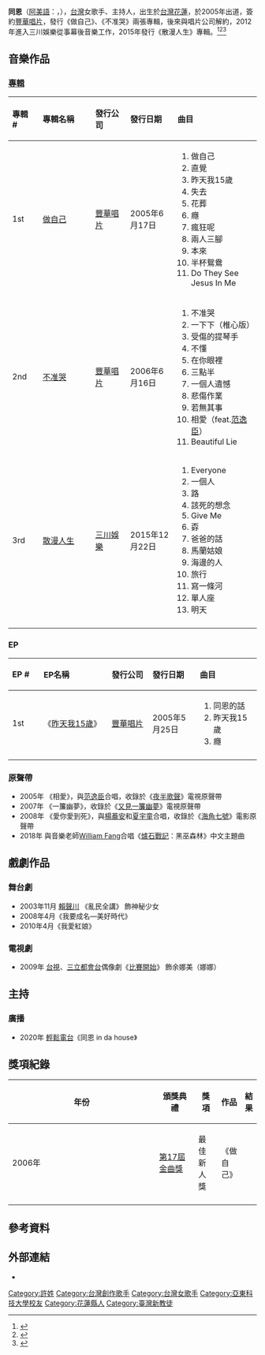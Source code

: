 {{藝人
|姓名 = 同恩
|類型 = 女歌手
|圖片 = Rebecca Hsu.jpg
|圖片尺寸 =
|圖片簡介 =
|原名 = 許同恩
|外文名 =
|外文 =
|羅馬拼音 =
|英文名 =Rebecca
|暱稱 =
|其他藝名 =
|國籍 = {{ROC}}
|民族 = [[阿美族|阿美族]]
|籍貫 =
|出生日期 = {{birth date and age|1984|9|10|}}
|出生地點 = {{TWN}}[[花蓮縣|花蓮縣]]
|職業 = [[歌手|歌手]]、[[主持人|主持人]]
|語言 = [[國語|國語]]
|三圍 =
|教育程度 =[[亞東技術學院|亞東技術學院]]
|宗教信仰 =
|音樂類型 = [[流行音樂|流行音樂]]
|出身地 =
|出道作 = 《昨天我15歲》
|出道日期 =
|代表作= 《不准哭》、《失去》
|活躍年代 = 2005年至今
|唱片公司 = [[豐華唱片|豐華唱片]]（2005年－2006年）<br>三川娛樂（2012年－）
|經紀公司 = [[豐華唱片|豐華唱片]]（2005年－2006年）<br>三川娛樂（2012年－）
|舞台劇 =
}}

'''同恩'''（[[阿美語|阿美語]]：{{lang|ami|'''Adu Kaniw'''}}，{{bd|1984年|9月10日||}}），[[台灣|台灣]]女歌手、主持人，出生於[[台灣|台灣]][[花蓮縣|花蓮]]，於2005年出道，簽約[[豐華唱片|豐華唱片]]，發行《做自己》、《不准哭》兩張專輯，後來與唱片公司解約，2012年進入三川娛樂從事幕後音樂工作，2015年發行《散漫人生》專輯。<ref>{{Cite web |url=http://www.nownews.com/n/2015/11/25/1896745 |title=同恩神隱十年　原因竟是「男友在無法好好工作」？ |access-date=2016-01-04 |archive-date=2017-06-16 |archive-url=https://web.archive.org/web/20170616064656/http://www.nownews.com/n/2015/11/25/1896745 |dead-url=no }}</ref><ref>{{Cite web |url=http://www.chinatimes.com/realtimenews/20151228003878-260404 |title=同恩堅持音樂夢 戶頭曾只剩12元 |access-date=2016-01-04 |archive-date=2018-09-25 |archive-url=https://web.archive.org/web/20180925073007/http://www.chinatimes.com/realtimenews/20151228003878-260404 |dead-url=no }}</ref><ref>{{Cite web |url=http://star.ettoday.net/news/620962 |title=同恩戶頭只剩12塊連吃泡麵1個月　靠家人男友救濟 |access-date=2016-01-04 |archive-date=2019-06-29 |archive-url=https://web.archive.org/web/20190629103901/https://star.ettoday.net/news/620962 |dead-url=no }}</ref>

== 音樂作品 ==
=== [[音樂專輯|專輯]] ===
{| class="wikitable"
!align="left" width="75px"| 專輯 #
!align="left" width="225px"| 專輯名稱
!align="left" width="125px"| 發行公司
!align="left" width="150px"| 發行日期
!align="left" width="250px"| 曲目
|-
! 1st
! [[做自己_(同恩專輯)|做自己]]
| [[豐華唱片|豐華唱片]]
| 2005年6月17日
| {{HideH|曲目}}
# 做自己
# 直覺
# 昨天我15歲
# 失去
# 花葬
# 癮
# 瘋狂呢
# 兩人三腳
# 本來
# 半杯鴛鴦
# Do They See Jesus In Me
{{HideF}}
|-
! 2nd
! [[不准哭|不准哭]]
| [[豐華唱片|豐華唱片]]
| 2006年6月16日
| {{HideH|曲目}}
# 不准哭
# 一下下（椎心版）
# 受傷的提琴手
# 不懂
# 在你眼裡
# 三點半
# 一個人遺憾
# 悲傷作業
# 若無其事
# 相愛（feat.[[范逸臣|范逸臣]]）
# Beautiful Lie
{{HideF}}
|-
! 3rd
! [[散漫人生|散漫人生]]
| [[三川娛樂|三川娛樂]]
| 2015年12月22日
| {{HideH|曲目}}
# Everyone
# 一個人
# 路
# 該死的想念
# Give Me
# 孬
# 爸爸的話
# 馬蘭姑娘
# 海邊的人
# 旅行
# 寫一條河
# 單人座
# 明天
{{HideF}}
|-
|}
=== EP ===
{| class="wikitable"
!align="left" width="75px"| EP #
!align="left" width="225px"| EP名稱
!align="left" width="125px"| 發行公司
!align="left" width="125px"| 發行日期
!align="left" width="175px"| 曲目
|-
! 1st
! 《[[昨天我15歲|昨天我15歲]]》 
| [[豐華唱片|豐華唱片]]
| 2005年5月25日
| {{HideH|曲目}}
# 同恩的話
# 昨天我15歲
# 癮
{{HideF}}
|-
|}
===原聲帶===
*2005年 《相愛》，與[[范逸臣|范逸臣]]合唱，收錄於《[[夜半歌聲|夜半歌聲]]》電視原聲帶
*2007年 《一簾幽夢》，收錄於《[[又見一簾幽夢|又見一簾幽夢]]》電視原聲帶
*2008年 《愛你愛到死》，與[[楊蕎安|楊蕎安]]和[[夏宇童|夏宇童]]合唱，收錄於《[[海角七號|海角七號]]》電影原聲帶
*2018年 與音樂老師[[William_Fang|William Fang]]合唱《[[爐石戰記|爐石戰記]]：黑巫森林》中文主題曲

== 戲劇作品 ==
===舞台劇===
* 2003年11月 [[賴聲川|賴聲川]] 《亂民全講》 飾神秘少女
* 2008年4月《我要成名—美好時代》
* 2010年4月《我愛紅娘》

===電視劇===
* 2009年 [[台視|台視]]、[[三立都會台|三立都會台]]偶像劇《[[比賽開始|比賽開始]]》 飾余娜美（娜娜）
== 主持==
===廣播===
* 2020年 [[輕鬆電台|輕鬆電台]]《同恩 in da house》

== 獎項紀錄 ==
{| class="wikitable" width="90%"
|-align=center
! width="8%"|年份
! width="18%"|頒獎典禮
! width="19%"|獎項
! width="22%"|作品
! width="10%"|結果
|- align=center
| 2006年
| [[第17屆金曲獎|第17屆金曲獎]]
| 最佳新人獎
| 《做自己》
| {{nom}}
|-
|}

== 參考資料 ==
{{reflist}}

== 外部連結 ==
* {{facebook|同恩-Rebecca-196103839114}}
[[Category:許姓|Category:許姓]]
[[Category:台灣創作歌手|Category:台灣創作歌手]]
[[Category:台灣女歌手|Category:台灣女歌手]]
[[Category:亞東科技大學校友|Category:亞東科技大學校友]]
[[Category:花蓮縣人|Category:花蓮縣人]]
[[Category:臺灣新教徒|Category:臺灣新教徒]]